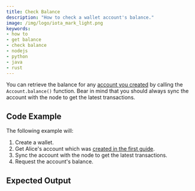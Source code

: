 ```yaml
---
title: Check Balance
description: "How to check a wallet account's balance."
image: /img/logo/iota_mark_light.png
keywords:
- how to
- get balance
- check balance
- nodejs
- python
- java
- rust
---
```



You can retrieve the balance for any [account you created](01_create_a_wallet_account.mdx) by calling the
`Account.balance()` function. Bear in mind that you should always sync the account with the node to get the latest
transactions.

<TipFaucet/>

## Code Example

The following example will:

1. Create a wallet.
2. Get Alice's account which was [created in the first guide](01_create_a_wallet_account.mdx).
3. Sync the account with the node to get the latest transactions.
4. Request the account's balance.

<WarningUnlockConditions/>

<Tabs groupId="language">
    <TabItem value="rust" label="Rust">
        <RustCode/>
    </TabItem>
    <TabItem value="nodejs" label="Nodejs">
        <NodejsCode/>
    </TabItem>
    <TabItem value="python" label="Python">
        <PythonCode/>
    </TabItem>
    <TabItem value="java" label="Java">
        <JavaCode/>
    </TabItem>
</Tabs>

## Expected Output

<Tabs groupId="language">
    <TabItem value="rust" label="Rust">
        <RustOutput/>
    </TabItem>
    <TabItem value="nodejs" label="Nodejs">
        <NodejsOutput/>
    </TabItem>
    <TabItem value="python" label="Python">
        <PythonOutput/>
    </TabItem>
    <TabItem value="java" label="Java">
        <JavaOutput/>
    </TabItem>
</Tabs>

